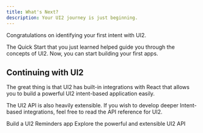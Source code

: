 ```yaml
---
title: What's Next?
description: Your UI2 journey is just beginning.
---
```


Congratulations on identifying your first intent with UI2.

The Quick Start that you just learned helped guide you through the concepts of UI2. Now, you can start building your first apps.

## Continuing with UI2

The great thing is that UI2 has built-in integrations with React that allows you to build a powerful UI2 intent-based application easily.

The UI2 API is also heavily extensible. If you wish to develop deeper Intent-based integrations, feel free to read the API reference for UI2.

<Cards>
	<Card
		title="UI2 for React Quick Start"
		href="/react-quick-start/making-ui2-app"
	>
		Build a UI2 Reminders app
	</Card>
	<Card title="UI2 API" href="/quick-start/making-ui2-app">
		Explore the powerful and extensible UI2 API
	</Card>
</Cards>
